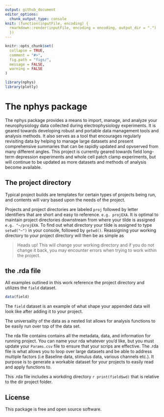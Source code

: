 ```yaml
---
output: github_document
editor_options: 
  chunk_output_type: console
knit: (function(inputFile, encoding) {
  rmarkdown::render(inputFile, encoding = encoding, output_dir = ".")
  })
---
```


<!-- README.md is generated from README.Rmd. Please edit that file -->

```r
knitr::opts_chunk$set(
  collapse = TRUE,
  comment = "#>",
  fig.path = "figs/",
  message = FALSE,
  warning = FALSE
)

library(nphys)
library(plotly)

```

# The nphys package 

The nphys package provides a means to import, manage, and analyze your neurophysiology data collected during electrophysiology experiments. It is geared towards developing robust and portable data management tools and analysis methods. It also serves as a tool that encourages regularly revisiting data by helping to manage large datasets and present comprehensive summaries that can be rapidly updated and opvserved from many different angles. This project is currently geared towards field long-term depression experiments and whole cell patch clamp experiments, but will continue to be updated as more datasets and methods of analysis become available. 



## The project directory

Typical project builds are templates for certain types of projects being run, and contents will vary based upon the needs of the project. 

Projects and project directories are labeled `proj` followed by letter identifiers that are short and easy to reference. `e.g. projEXA`. It is optimal to maintain project directories downstream from where your tilde is assigned `e.g. "~/projEXA`. To find out what directory your tilde is assigned to type `setwd("~")` in your console, followed by `getwd()`. Reassigning your working directory to your project directory will then be as simple as

> Heads up! This will change your working directory and if you do not change it back, you may encounter errors when trying to work within the project. 


## the .rda file

All examples outlined in this work reference the project directory and utilizes the `field` dataset.

```r
data(field)
```

The `field` dataset is an example of what shape your appended data will look like after adding it to your project.

The universality of the data as a nested list allows for analysis functions to be easily run over top of the data set.   

The rda file contains contains all the metadata, data, and information for running  project. You can name your rda whatever you'd like, but you must update your `Params.csv` file to ensure that your scrips are effective. The .rda file is what allows you to loop over large datasets and be able to address multiple factors (i.e Baseline data, stimulus data, various channels etc.). It purpose is to generate a workable dataset for your projects to easily read and apply functions to. 


This .rda file includes a workding directory `r print(field$wd)` that is relative to the dir project folder. 

<!---
# The experiments

Tools and features of the nphys package rely on user input to optimize the value of the package, and optimize data analysis methods. 


## Importing data


Import functions focus on building a single .rda file for each piece of data added to the project. You can name that rda file whatever you like. I generally save the slice or patch code (`r print(field$md$Slice)`)  


his project folder can be the source of your raw data that are often made up of large files that are incompatible with git, making your .gitignore only need to ignore the dir folder. 

> currently supports abf file format import that depends on the readABF package and .dat files that are exported as .mat format from patchmaster.  
>The dir folder is a symlink crafted to your project directory that points to the source of your raw data files. This can be a local drive or a server. I find this useful because I find it easiest to build the package around the data source, therefore wherever you clone your repo, all scripts or loops can source "~/proj/dir" as long as you keep your project directory in your home folder (generally UNIX: /usr/<username>/home == "~" or Win: C:/Users/<username>/Doccuments == "~")  or simply "dir" when working in your project directory. 

> Patterns allow for pathways for analysis to develop. 
## Long-term depression

Field recordings at the medial perforant path in the DG.

```r

#field$LTD <- nphys::field_LTD(field)




```
--->

## License

This package is free and open source software.
